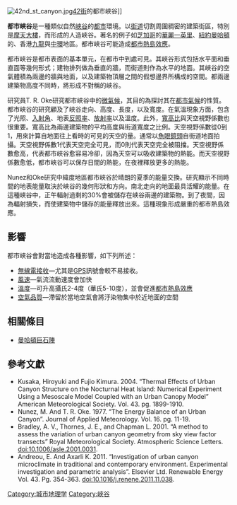{{noteTA|T=zh-cn:城市峡谷;zh-tw:都市峽谷;|zh-cn:城市峡谷;zh-tw:都市峽谷;}}
[[File:42nd_st_canyon.jpg|thumb]][[42街|42街]]的都市峽谷]]

'''都市峽谷'''是一種類似自然[[峽谷|峽谷]]的[[市區|都市]]環境。以[[街道|街道]]切割周圍稠密的建築街區，特別是[[摩天大樓|摩天大樓]]，而形成的人造峽谷。著名的例子如[[芝加哥|芝加哥]]的[[華麗一英里|華麗一英里]]、[[紐約|紐約]][[曼哈頓|曼哈頓]]的{{link-en|英雄峽谷|Canyon of Heroes}}、香港[[九龍|九龍]]與[[中環|中環]]地區。都市峽谷可能造成[[熱島現象|都市熱島效應]]。

都市峽谷是都市表面的基本單元，在都市中到處可見。其峽谷形式包括水平面和垂直面等幾何形式；建物排列做為垂直的牆，而街道則作為水平的地面。其峽谷的空氣體積為兩邊的牆與地面，以及建築物頂層之間的假想邊界所構成的空間。都兩邊建築物高度不同時，將形成不對稱的峽谷。

研究員T. R. Oke研究都市峽谷中的[[微氣候|微氣候]]，其目的為探討其在[[城市氣候|都市氣候]]的性質。都市峽谷的研究顧及了峽谷走向、高度、長度，以及寬度。在氣溫現象方面，包含了光照、[[入射角|入射角]]、地表[[反照率|反照率]]、[[放射率|放射率]]以及溫度。此外，[[寬高比|寬高比]]與天空視野係數也很重要。寬高比為兩邊建築物的平均高度與街道寬度之比例。天空視野係數從0到1，用來計算自地面往上看時的可見的天空的量。通常以[[魚眼鏡頭|魚眼鏡頭]]自街道地面拍攝。天空視野係數1代表天空完全可見，而0則代表天空完全被阻擋。天空視野係數愈高，代表都市峽谷愈容易冷卻，因為天空可以吸收建築物的熱能。而天空視野係數愈低，都市峽谷可以保存日間的熱能，在夜裡釋放更多的熱能。

Nunez和Oke研究中緯度地區都市峽谷於晴朗的夏季的能量交換。研究顯示不同時間的地表能量取決於峽谷的幾何形狀和方向。南北走向的地面最具活耀的能量。在這種峽谷中，正午輻射過剩的30%會被儲存在峽谷兩邊的建築物。到了夜間，因為輻射損失，而使建築物中儲存的能量釋放出來。這種現象形成嚴重的都市熱島效應。

== 影響 ==
都市峽谷會對當地造成各種影響，如下列所述：
* [[無線電波|無線電接收]]—尤其是[[全球定位系統|GPS]]訊號會較不易接收。
* [[風速|風速]]—氣流流動速度會加快
* [[溫度|溫度]]—可升高攝氏2-4度（華氏5-10度），並會促進[[熱島現象|都市熱島效應]]
* [[空氣質量指數|空氣品質]]—滯留於當地空氣會將汙染物集中於近地面的空間

== 相關條目 ==
* [[曼哈頓巨石陣|曼哈頓巨石陣]]

== 參考文獻 ==
* Kusaka, Hiroyuki and Fujio Kimura. 2004. “Thermal Effects of Urban Canyon Structure on the Nocturnal Heat Island: Numerical Experiment Using a Mesoscale Model Coupled with an Urban Canopy Model” American Meteorological Society. Vol. 43. pg. 1899-1910. 
* Nunez, M. And T. R. Oke. 1977. “The Energy Balance of an Urban Canyon”. Journal of Applied Meteorology. Vol. 16. pg. 11-19. 
* Bradley, A. V., Thornes, J. E., and Chapman L. 2001. “A method to assess the variation of urban canyon geometry from sky view factor   transects”  Royal Meteorological Society. Atmospheric Science Letters. doi:10.1006/asle.2001.0031.
* Andreou, E. And Axarli K. 2011. “Investigation of urban canyon microclimate in traditional and contemporary environment. Experimental investigation and parametric analysis”. Elsevier Ltd. Renewable Energy Vol. 43. Pg. 354-363. doi:10.1016/j.renene.2011.11.038.

[[Category:城市地理学|Category:城市地理学]]
[[Category:峽谷|Category:峽谷]]